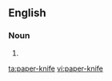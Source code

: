 ==English==

===Noun===
{{en-noun|sg=[[paper]]-[[knife]]|paper-knives}}
# {{alternative spelling of|paperknife}}

[[ta:paper-knife]]
[[vi:paper-knife]]